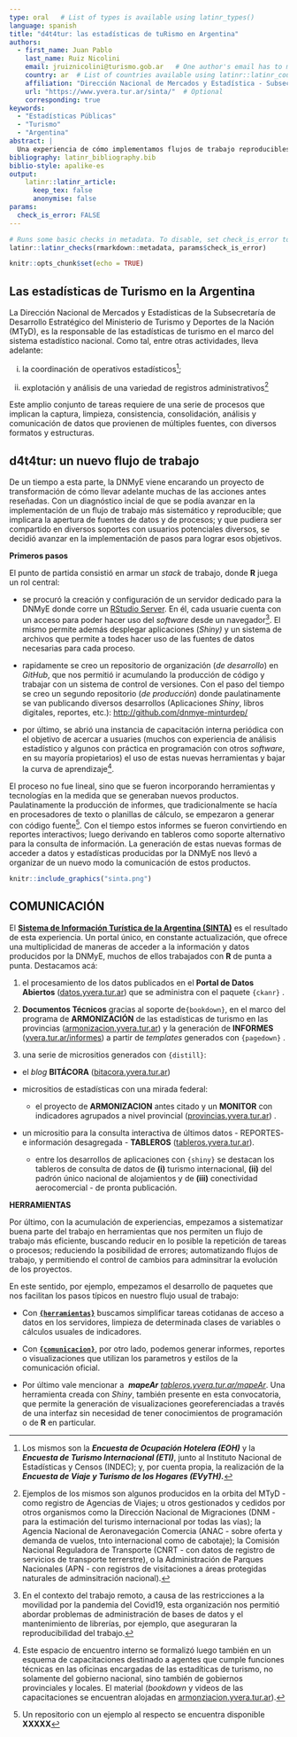 ```yaml
---
type: oral   # List of types is available using latinr_types()
language: spanish
title: "d4t4tur: las estadísticas de tuRismo en Argentina"
authors:
  - first_name: Juan Pablo
    last_name: Ruiz Nicolini
    email: jruiznicolini@turismo.gob.ar   # One author's email has to match the email registered in EasyChair.
    country: ar  # List of countries available using latinr::latinr_countries()
    affiliation: "Dirección Nacional de Mercados y Estadística - Subsecretaría de Desarrollo Estratégico - Minsiterio de Turismo y Deportes de la Nación"
    url: "https://www.yvera.tur.ar/sinta/"  # Optional 
    corresponding: true
keywords: 
  - "Estadísticas Públicas"
  - "Turismo"
  - "Argentina"
abstract: |
  Una experiencia de cómo implementamos flujos de trabajo reproducibles y abiertos en un equipo que trabaja y produce estadísticas públicas. 
bibliography: latinr_bibliography.bib
biblio-style: apalike-es   
output: 
    latinr::latinr_article:
      keep_tex: false
      anonymise: false
params: 
  check_is_error: FALSE
---
```


```r
# Runs some basic checks in metadata. To disable, set check_is_error to FALSE
latinr::latinr_checks(rmarkdown::metadata, params$check_is_error)
```

```r
knitr::opts_chunk$set(echo = TRUE)
```

## Las estadísticas de Turismo en la Argentina

La Dirección Nacional de Mercados y Estadísticas de la Subsecretaría de Desarrollo Estratégico del Ministerio de Turismo y Deportes de la Nación (MTyD), es la responsable de las estadísticas de turismo en el marco del sistema estadístico nacional. Como tal, entre otras actividades, lleva adelante:

(i) la coordinación de operativos estadísticos[^1];

(ii) explotación y análisis de una variedad de registros administrativos[^2]

[^1]: Los mismos son la ***Encuesta de Ocupación Hotelera (EOH)*** y la ***Encuesta de Turismo Internacional (ETI)***, junto al Instituto Nacional de Estadísticas y Censos (INDEC); y, por cuenta propia, la realización de la ***Encuesta de Viaje y Turismo de los Hogares (EVyTH).***

[^2]: Ejemplos de los mismos son algunos producidos en la orbita del MTyD - como registro de Agencias de Viajes; u otros gestionados y cedidos por otros organismos como la Dirección Nacional de Migraciones (DNM - para la estimación del turismo internacional por todas las vías); la Agencia Nacional de Aeronavegación Comercia (ANAC - sobre oferta y demanda de vuelos, tnto internacional como de cabotaje); la Comisión Nacional Reguladora de Transporte (CNRT - con datos de registro de servicios de transporte terrerstre), o la Administración de Parques Nacionales (APN - con registros de visitaciones a áreas protegidas naturales de adminsitración nacional).

Este amplio conjunto de tareas requiere de una serie de procesos que implican la captura, limpieza, consistencia, consolidación, análisis y comunicación de datos que provienen de múltiples fuentes, con diversos formatos y estructuras.

## d4t4tur: un nuevo flujo de trabajo

De un tiempo a esta parte, la DNMyE viene encarando un proyecto de transformación de cómo llevar adelante muchas de las acciones antes reseñadas. Con un diagnóstico incial de que se podía avanzar en la implementación de un flujo de trabajo más sistemático y reproducible; que implicara la apertura de fuentes de datos y de procesos; y que pudiera ser compartido en diversos soportes con usuarios potenciales diversos, se decidió avanzar en la implementación de pasos para lograr esos objetivos.

**Primeros pasos**


El punto de partida consistió en armar un *stack* de trabajo, donde **R** juega un rol central:

-   se procuró la creación y configuración de un servidor dedicado para la DNMyE donde corre un [RStudio Server](https://www.rstudio.com/products/rstudio/download-server/). En él, cada usuarie cuenta con un acceso para poder hacer uso del *software* desde un navegador[^3]. El mismo permite además desplegar aplicaciones (*Shiny)* y un sistema de archivos que permite a todes hacer uso de las fuentes de datos necesarias para cada proceso.

-   rapidamente se creo un repositorio de organización (*de desarrollo*) en *GitHub*, que nos permitió ir acumulando la producción de código y trabajar con un sistema de control de versiones. Con el paso del tiempo se creo un segundo repositorio (*de producción*) donde paulatinamente se van publicando diversos desarrollos (Aplicaciones *Shiny*, libros digitales, reportes, etc.): <http://github.com/dnmye-minturdep/>

-   por último, se abrió una instancia de capacitación interna periódica con el objetivo de acercar a usuaries (muchos con experiencia de análisis estadístico y algunos con práctica en programación con otros *software*, en su mayoría propietarios) el uso de estas nuevas herramientas y bajar la curva de aprendizaje[^4].

[^3]: En el contexto del trabajo remoto, a causa de las restricciones a la movilidad por la pandemia del Covid19, esta organización nos permitió abordar problemas de administración de bases de datos y el mantenimiento de librerías, por ejemplo, que aseguraran la reproducibilidad del trabajo.

[^4]: Este espacio de encuentro interno se formalizó luego también en un esquema de capacitaciones destinado a agentes que cumple funciones técnicas en las oficinas encargadas de las estadíticas de turismo, no solamente del gobierno nacional, sino también de gobiernos provinciales y locales. El material (*bookdown* y videos de las capacitaciones se encuentran alojadas en [armonziacion.yvera.tur.ar](https://armonizacion.yvera.tur.ar/ "ARMONIZACION ESTADISTICA EN LAS PROVINCIAS")).

El proceso no fue lineal, sino que se fueron incorporando herramientas y tecnologías en la medida que se generaban nuevos productos. Paulatinamente la producción de informes, que tradicionalmente se hacía en procesadores de texto o planillas de cálculo, se empezaron a generar con código fuente[^5]. Con el tiempo estos informes se fueron convirtiendo en reportes interactivos; luego derivando en tableros como soporte alternativo para la consulta de información. La generación de estas nuevas formas de acceder a datos y estadísticas producidas por la DNMyE nos llevó a organizar de un nuevo modo la comunicación de estos productos.

[^5]: Un repositorio con un ejemplo al respecto se encuentra disponible **XXXXX**

```r

knitr::include_graphics("sinta.png")


```

## COMUNICACIÓN

El [**Sistema de Información Turística de la Argentina (SINTA)**](https://www.yvera.tur.ar/sinta/) es el resultado de esta experiencia. Un portal único, en constante actualización, que ofrece una multiplicidad de maneras de acceder a la información y datos producidos por la DNMyE, muchos de ellos trabajados con **R** de punta a punta. Destacamos acá:

1.  el procesamiento de los datos publicados en el **Portal de Datos Abiertos** ([datos.yvera.tur.ar](http://datos.yvera.gob.ar/ "Datos Abiertos de Turismo")) que se administra con el paquete `{ckanr}` .

2.  **Documentos Técnicos** gracias al soporte de`{bookdown}`, en el marco del programa de **ARMONIZACIÓN** de las estadísticas de turismo en las provincias ([armonizacion.yvera.tur.ar](https://armonizacion.yvera.tur.ar/ "ARMONIZACION ESTADISTICA EN LAS PROVINCIAS")) y la generación de **INFORMES** ([yvera.tur.ar/informes](https://www.yvera.tur.ar/sinta/informe)) a partir de *templates* generados con `{pagedown}` .

3.  una serie de micrositios generados con `{distill}`:

-   el *blog* **BITÁCORA** ([bitacora.yvera.tur.ar](https://bitacora.yvera.tur.ar/ "BLOG - Bitácora del Turismo en Argentina"))

-   micrositios de estadísticas con una mirada federal:

    -   el proyecto de **ARMONIZACION** antes citado y un **MONITOR** con indicadores agrupados a nivel provincial ([provincias.yvera.tur.ar](https://provincias.yvera.tur.ar/ "MONITOR del turismo en las provincias")) .

-   un micrositio para la consulta interactiva de últimos datos - REPORTES- e información desagregada - **TABLEROS** ([tableros.yvera.tur.ar](https://tableros.yvera.tur.ar/)).

    -   entre los desarrollos de aplicaciones con `{shiny}` se destacan los tableros de consulta de datos de **(i)** turismo internacional, **(ii)** del padrón único nacional de alojamientos y de **(iii)** conectividad aerocomercial - de pronta publicación.

**HERRAMIENTAS**

Por último, con la acumulación de experiencias, empezamos a sistematizar buena parte del trabajo en herramientas que nos permiten un flujo de trabajo más eficiente, buscando reducir en lo posible la repetición de tareas o procesos; reduciendo la posibilidad de errores; automatizando flujos de trabajo, y permitiendo el control de cambios para adminsitrar la evolución de los proyectos.

En este sentido, por ejemplo, empezamos el desarrollo de paquetes que nos facilitan los pasos típicos en nuestro flujo usual de trabajo:

-   Con [**`{herramientas}`**](https://github.com/dnme-minturdep/herramientas) buscamos simplificar tareas cotidanas de acceso a datos en los servidores, limpieza de determinada clases de variables o cálculos usuales de indicadores.

-   Con [**`{comunicacion}`**](https://github.com/dnme-minturdep/comunicacion), por otro lado, podemos generar informes, reportes o visualizaciones que utilizan los parametros y estilos de la comunicación oficial.

-   Por último vale mencionar a ️ ***mapeAr** [tableros.yvera.tur.ar/mapeAr](https://tableros.yvera.tur.ar/mapeAr)*. Una herramienta creada con *Shiny*, también presente en esta convocatoria, que permite la generación de visualizaciones georeferenciadas a través de una interfaz sin necesidad de tener conocimientos de programación o de **R** en particular. 


